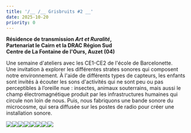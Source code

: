 ```yaml
---
title: '/__ /__ Grisbruits #2 __'
date: 2025-10-20
priority: 0
---
```

**Résidence de transmission *Art et Ruralité*, \
Partenariat le Cairn et la DRAC Région Sud \
Centre de La Fontaine de l'Ours, Auzet (04)**

Une semaine d'ateliers avec les CE1-CE2 de l'école de Barcelonette.\
Une invitation à explorer les différentes strates sonores qui composent notre environnement. À l'aide de différents types de capteurs, les enfants sont invités à écouter les sons d'activités qui ne sont peu ou pas perceptibles à l’oreille nue : insectes, animaux souterrains, mais aussi le champ électromagnétique produit par les infrastructures humaines qui circule non loin de nous. Puis, nous fabriquons une bande sonore du microcosme, qui sera diffusée sur les postes de radio pour créer une installation sonore.

![](src/assets/images/instants/grisbruits2/1_20250929_192147_web.jpg)![](src/assets/images/instants/grisbruits2/2_IMG_3941_web.jpg)![](src/assets/images/instants/grisbruits2/3_20250930_150400_web.jpg)![](src/assets/images/instants/grisbruits2/4_20251001_144337_web.jpg)![](src/assets/images/instants/grisbruits2/5_IMG_0568_web.jpg)![](src/assets/images/instants/grisbruits2/6_IMG_0588_web.jpg)![](src/assets/images/instants/grisbruits2/7_IMG_20251003_151551_web2.jpg)![](src/assets/images/instants/grisbruits2/8_IMG_0582_web.jpg)
